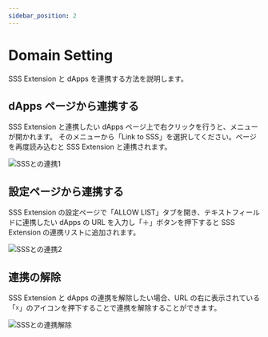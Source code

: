 ```yaml
---
sidebar_position: 2
---
```


# Domain Setting

SSS Extension と dApps を連携する方法を説明します。

## dApps ページから連携する

SSS Extension と連携したい dApps ページ上で右クリックを行うと、メニューが開かれます。
そのメニューから「Link to SSS」を選択してください。ページを再度読み込むと SSS Extension と連携されます。

![SSSとの連携1](./images/link_sss.png)

## 設定ページから連携する

SSS Extension の設定ページで「ALLOW LIST」タブを開き、テキストフィールドに連携したい dApps の URL を入力し「＋」ボタンを押下すると SSS Extension の連携リストに追加されます。

![SSSとの連携2](./images/link_from_option.png)

## 連携の解除

SSS Extension と dApps の連携を解除したい場合、URL の右に表示されている「☓」のアイコンを押下することで連携を解除することができます。

![SSSとの連携解除](./images/unlink.png)
